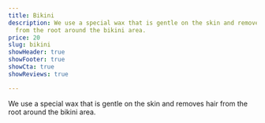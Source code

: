 ```yaml
---
title: Bikini
description: We use a special wax that is gentle on the skin and removes hair
  from the root around the bikini area.
price: 20
slug: bikini
showHeader: true
showFooter: true
showCta: true
showReviews: true

---
```


We use a special wax that is gentle on the skin and removes hair from the root around the bikini area.
